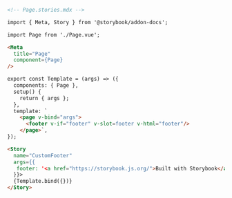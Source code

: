```md
<!-- Page.stories.mdx -->

import { Meta, Story } from '@storybook/addon-docs';

import Page from './Page.vue';

<Meta
  title="Page"
  component={Page}
/>

export const Template = (args) => ({
  components: { Page },
  setup() {
    return { args };
  },
  template: `
    <page v-bind="args">
      <footer v-if="footer" v-slot=footer v-html="footer"/>
    </page>`,
});

<Story
  name="CustomFooter"
  args={{
   footer: '<a href="https://storybook.js.org/">Built with Storybook</a>',
  }}>
  {Template.bind({})}
</Story>
```